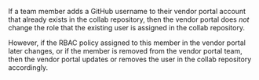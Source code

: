 If a team member adds a GitHub username to their vendor portal account that already exists in the collab repository, then the vendor portal does _not_ change the role that the existing user is assigned in the collab repository.

However, if the RBAC policy assigned to this member in the vendor portal later changes, or if the member is removed from the vendor portal team, then the vendor portal updates or removes the user in the collab repository accordingly.
